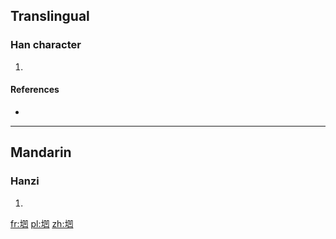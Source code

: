 ==Translingual==

===Han character===
{{Han char|rn=32|rad=土|as=05|sn=8|four=|canj=土尸尸山 (GSSU)}}

# {{defn|Han|sort=土05}}

====References====
* {{Han ref|kx=0227.271|hdz=10432.020|uh=5787|ud=22407}}

----

==Mandarin==

===Hanzi===
{{cmn-hanzi|pin=[[ào]] ([[ao4]])|wg=ao<sup>4</sup>}}

# {{defn|Mandarin|sort=土05}}

[[fr:垇]]
[[pl:垇]]
[[zh:垇]]